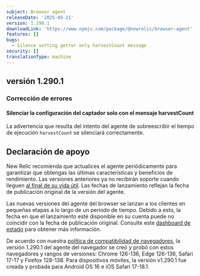 ```yaml
---
subject: Browser agent
releaseDate: '2025-05-21'
version: 1.290.1
downloadLink: 'https://www.npmjs.com/package/@newrelic/browser-agent'
features: []
bugs:
  - Silence setting getter only harvestCount message
security: []
translationType: machine
---
```


## versión 1.290.1

### Corrección de errores

#### Silenciar la configuración del captador solo con el mensaje harvestCount

La advertencia que resulta del intento del agente de sobreescribir el tiempo de ejecución `harvestCount` se silenciará correctamente.

## Declaración de apoyo

New Relic recomienda que actualices el agente periódicamente para garantizar que obtengas las últimas características y beneficios de rendimiento. Las versiones anteriores ya no recibirán soporte cuando lleguen [al final de su vida útil](https://docs.newrelic.com/docs/browser/browser-monitoring/getting-started/browser-agent-eol-policy/). Las fechas de lanzamiento reflejan la fecha de publicación original de la versión del agente.

Las nuevas versiones del agente del browser se lanzan a los clientes en pequeñas etapas a lo largo de un periodo de tiempo. Debido a esto, la fecha en que el lanzamiento esté disponible en su cuenta puede no coincidir con la fecha de publicación original. Consulte este [dashboard de estado](https://newrelic.github.io/newrelic-browser-agent-release/) para obtener más información.

De acuerdo con nuestra [política de compatibilidad de navegadores](https://docs.newrelic.com/docs/browser/new-relic-browser/getting-started/compatibility-requirements-browser-monitoring/#browser-types), la versión 1.290.1 del agente del navegador se creó y probó con estos navegadores y rangos de versiones: Chrome 126-136, Edge 126-136, Safari 17-17 y Firefox 128-138. Para dispositivos móviles, la versión v1.290.1 fue creada y probada para Android OS 16 e iOS Safari 17-18.1.